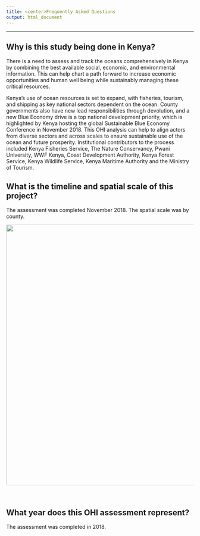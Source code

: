 ```yaml
---
title: <center>Frequently Asked Questions
output: html_document
---
```


<!--- please edit as needed!--->

----

## Why is this study being done in Kenya?

There is a need to assess and track the oceans comprehensively in Kenya by combining the best available social, economic, and environmental information. This can help chart a path forward to increase economic opportunities and human well being while sustainably managing these critical resources.

Kenya’s use of ocean resources is set to expand, with fisheries, tourism, and shipping as key national sectors dependent on the ocean. County governments also have new lead responsibilities through devolution, and a new Blue Economy drive is a top national development priority, which is highlighted by Kenya hosting the global Sustainable Blue Economy Conference in November 2018. This OHI analysis can help to align actors from diverse sectors and across scales to ensure sustainable use of the ocean and future prosperity. Institutional contributors to the process included Kenya Fisheries Service, The Nature Conservancy, Pwani University, WWF Kenya, Coast Development Authority, Kenya Forest Service, Kenya Wildlife Service, Kenya Maritime Authority and the Ministry of Tourism.
<br>

## What is the timeline and spatial scale of this project?

The assessment was completed November 2018. The spatial scale was by county.

<center><img src="images/KE OHI spatial map.png" width="700px"></center>  


<br>

## What year does this OHI assessment represent?  

The assessment was completed in 2018. 

<br>



